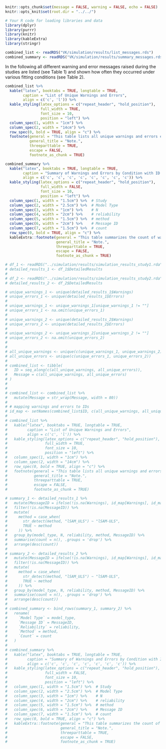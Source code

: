 
```r
knitr::opts_chunk$set(message = FALSE, warning = FALSE, echo = FALSE)
knitr::opts_knit$set(root.dir = "../../")
```

```r
# Your R code for loading libraries and data
library(dplyr)
library(purrr)
library(knitr)
library(kableExtra)
library(stringr)

combined_list <- readRDS("VK/simulation/results/list_messages.rds")
combined_summary <- readRDS("VK/simulation/results/summary_messages.rds")

```

In the following all different warning and error messages raised during the studies are listed (see Table 1) and shown how often they occurred under various fitting conditions (see Table 2).

```r
combined_list %>%
  kable("latex", booktabs = TRUE, longtable = TRUE,
        caption = "List of Unique Warnings and Errors",
        align = c('c', 'l')) %>%
  kable_styling(latex_options = c("repeat_header", "hold_position"),
                full_width = TRUE,
                font_size = 10,
                position = "left") %>%
  column_spec(1, width = "1cm") %>%
  column_spec(2, width = "14cm") %>%
  row_spec(0, bold = TRUE, align = "c") %>%
  footnote(general = "This table lists all unique warnings and errors encountered during the simulation studies.",
           general_title = "Note.",
           threeparttable = TRUE,
           escape = FALSE,
           footnote_as_chunk = TRUE)


```

```r
combined_summary %>%
  kable("latex", booktabs = TRUE, longtable = TRUE, 
        caption = "Summary of Warnings and Errors by Condition with ID for All Studies",
        align = c('c', 'c', 'c', 'c', 'c', 'c', 'c', 'c')) %>%
  kable_styling(latex_options = c("repeat_header", "hold_position"), 
                full_width = FALSE, 
                font_size = 10,
                position = "left") %>%
  column_spec(1, width = "1.5cm") %>%  # Study
  column_spec(2, width = "2.5cm") %>%  # Model Type
  column_spec(3, width = "1cm") %>%    # N
  column_spec(4, width = "2cm") %>%    # reliability
  column_spec(5, width = "1.5cm") %>%  # method
  column_spec(6, width = "2cm") %>%    # Message ID
  column_spec(7, width = "1.5cm") %>%  # count
  row_spec(0, bold = TRUE, align = "c") %>%
  kableExtra::footnote(general = "This table summarizes the count of warnings and errors for each condition in all three simulation studies with the respective ID number corresponding to table 1.",
                       general_title = "Note.",
                       threeparttable = TRUE,
                       escape = FALSE,
                       footnote_as_chunk = TRUE)
```


```r
# df_1 <- readRDS("../simulation/results/simulation_results_study1.rda")
# detailed_results_1 <- df_1$DetailedResults
# 
# df_2 <- readRDS("../simulation/results/simulation_results_study2.rda")
# detailed_results_2 <- df_2$DetailedResults
```

```r
# unique_warnings_1 <- unique(detailed_results_1$Warnings)
# unique_errors_1 <- unique(detailed_results_1$Errors)
# 
# unique_warnings_1 <- unique_warnings_1[unique_warnings_1 != ""]
# unique_errors_1 <- na.omit(unique_errors_1)
# 
# unique_warnings_2 <- unique(detailed_results_2$Warnings)
# unique_errors_2 <- unique(detailed_results_2$Errors)
# 
# unique_warnings_2 <- unique_warnings_2[unique_warnings_2 != ""]
# unique_errors_2 <- na.omit(unique_errors_2)
# 
# 
# all_unique_warnings <- unique(c(unique_warnings_1, unique_warnings_2))
# all_unique_errors <- unique(c(unique_errors_1, unique_errors_2))
# 
# combined_list <- tibble(
#   ID = seq_along(c(all_unique_warnings, all_unique_errors)),
#   Message = c(all_unique_warnings, all_unique_errors)
# )
# 
# 
# combined_list <- combined_list %>%
#   mutate(Message = str_wrap(Message, width = 80))
# 
# # mapping warnings and errors to IDs
# id_map <- setNames(combined_list$ID, c(all_unique_warnings, all_unique_errors))
# 
# combined_list %>%
#   kable("latex", booktabs = TRUE, longtable = TRUE, 
#         caption = "List of Unique Warnings and Errors",
#         align = c('c', 'l')) %>%
#   kable_styling(latex_options = c("repeat_header", "hold_position"),
#                 full_width = TRUE,
#                 font_size = 10,
#                 position = "left") %>%
#   column_spec(1, width = "1cm") %>%
#   column_spec(2, width = "14cm") %>%
#   row_spec(0, bold = TRUE, align = "c") %>%
#   footnote(general = "This table lists all unique warnings and errors encountered during the simulation study.",
#            general_title = "Note.",
#            threeparttable = TRUE,
#            escape = FALSE,
#            footnote_as_chunk = TRUE)
```

```r
# summary_1 <- detailed_results_1 %>%
#   mutate(MessageID = ifelse(!is.na(Warnings), id_map[Warnings], id_map[Errors])) %>%
#   filter(!is.na(MessageID)) %>%
#   mutate(
#     method = case_when(
#       str_detect(method, "lSAM_ULS") ~ "lSAM-ULS",
#       TRUE ~ method
#     )) %>%
#   group_by(model_type, N, reliability, method, MessageID) %>%
#   summarise(count = n(), .groups = 'drop') %>%
#   arrange(desc(count))
# 
# summary_2 <- detailed_results_2 %>%
#   mutate(MessageID = ifelse(!is.na(Warnings), id_map[Warnings], id_map[Errors])) %>%
#   filter(!is.na(MessageID)) %>%
#   mutate(
#     method = case_when(
#       str_detect(method, "lSAM_ULS") ~ "lSAM-ULS",
#       TRUE ~ method
#     )) %>%
#   group_by(model_type, N, reliability, method, MessageID) %>%
#   summarise(count = n(), .groups = 'drop') %>%
#   arrange(desc(count))
# 
# combined_summary <- bind_rows(summary_1, summary_2) %>%
#   rename(
#     `Model Type` = model_type,
#     `Message ID` = MessageID,
#     `Reliability` = reliability,
#     `Method` = method,
#     `Count` = count
#   )
# 
# combined_summary %>%
#   kable("latex", booktabs = TRUE, longtable = TRUE, 
#         caption = "Summary of Warnings and Errors by Condition with ID for Both Studies",
#         align = c('c', 'c', 'c', 'c', 'c', 'c', 'c')) %>%
#   kable_styling(latex_options = c("repeat_header", "hold_position"), 
#                 full_width = FALSE, 
#                 font_size = 10,
#                 position = "left") %>%
#   column_spec(1, width = "1.5cm") %>%  # Study
#   column_spec(2, width = "2.5cm") %>%  # Model Type
#   column_spec(3, width = "1cm") %>%    # N
#   column_spec(4, width = "2cm") %>%    # reliability
#   column_spec(5, width = "1.5cm") %>%  # method
#   column_spec(6, width = "2cm") %>%    # Message ID
#   column_spec(7, width = "1.5cm") %>%  # count
#   row_spec(0, bold = TRUE, align = "c") %>%
#   kableExtra::footnote(general = "This table summarizes the count of warnings and errors for each condition in both simulation studies with the respective ID number corresponding to table 1.",
#                        general_title = "Note.",
#                        threeparttable = TRUE,
#                        escape = FALSE,
#                        footnote_as_chunk = TRUE)
```




